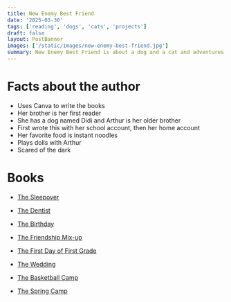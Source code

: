 ```yaml
---
title: New Enemy Best Friend
date: '2025-03-30'
tags: ['reading', 'dogs', 'cats', 'projects']
draft: false
layout: PostBanner
images: ['/static/images/new-enemy-best-friend.jpg']
summary: New Enemy Best Friend is about a dog and a cat and adventures they had.(Ages 8-10)
---
```


# Facts about the author

- Uses Canva to write the books
- Her brother is her first reader
- She has a dog named Didi and Arthur is her older brother
- First wrote this with her school account, then her home account
- Her favorite food is instant noodles
- Plays dolls with Arthur
- Scared of the dark

# Books

- [The Sleepover](https://www.canva.com/design/DAGiI8oRDEs/pQXto6YAGASLZXwM77_qXA/view?utm_content=DAGiI8oRDEs&utm_campaign=designshare&utm_medium=link2&utm_source=uniquelinks&utlId=h9f2dca5f40)

- [The Dentist](https://www.canva.com/design/DAGiUpPoAGY/z4eyKPYk_hZk3hhEfLqfrA/view?utm_content=DAGiUpPoAGY&utm_campaign=designshare&utm_medium=link2&utm_source=uniquelinks&utlId=hf85416558a)

- [The Birthday](https://www.canva.com/design/DAGh8YpSZUg/2Na_HxuIS-uR1fl0O4C5Ng/view?utm_content=DAGh8YpSZUg&utm_campaign=designshare&utm_medium=link2&utm_source=uniquelinks&utlId=h8ba7d8af0f)

- [The Friendship Mix-up](https://www.canva.com/design/DAGiCT615EI/vJLdBPMoZnbH4eh2eS0vww/view?utm_content=DAGiCT615EI&utm_campaign=designshare&utm_medium=link2&utm_source=uniquelinks&utlId=h65c4e76fbe)

- [The First Day of First Grade](https://www.canva.com/design/DAGiIrQoVXA/cmS6kvlAwHbHUkvLJovbqA/view?utm_content=DAGiIrQoVXA&utm_campaign=designshare&utm_medium=link2&utm_source=uniquelinks&utlId=h9e8400d49d)

- [The Wedding](https://www.canva.com/design/DAGiSohp8h4/TWCNFG_ljyHvlyKHevcZAw/view?utm_content=DAGiSohp8h4&utm_campaign=designshare&utm_medium=link2&utm_source=uniquelinks&utlId=h09743a8f78)

- [The Basketball Camp](https://www.canva.com/design/DAGiODPQ9Vs/SGBk9CsIj2PK_pDwhpKrqw/view?utm_content=DAGiODPQ9Vs&utm_campaign=designshare&utm_medium=link2&utm_source=uniquelinks&utlId=h5de5e5946d)

- [The Spring Camp](https://www.canva.com/design/DAGiICoNhe0/1XlLCuzfVkTqflUiWv_qFA/view?utm_content=DAGiICoNhe0&utm_campaign=designshare&utm_medium=link2&utm_source=uniquelinks&utlId=h32668baf18)

